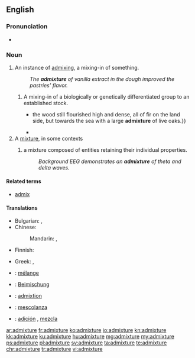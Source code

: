==English==

===Pronunciation===
* {{audio|en-us-admixture.ogg|Audio (US)}}

===Noun===
{{en-noun}}

# An instance of [[admix]]ing, a mixing-in of something.
#: ''The '''admixture''' of vanilla extract in the dough improved the pastries' flavor.''
## A mixing-in of a biologically or genetically differentiated group to an established stock.
##* {{quote-book|year=1883|author=[[w:Robert Louis Stevenson|Robert Louis Stevenson]]|title=[[w:Treasure Island|Treasure Island]]|passage= {{...}} the wood still flourished high and dense, all of fir on the land side, but towards the sea with a large '''admixture''' of live oaks.}}
##* {{quote-book|year=1928|title=The Curse of Yig|author=H. P. Lovecraft and Zealia Bishop|passage=Both were lean, raw-boned specimens; the man tall, sandy, and grey-eyed, and the woman short and rather dark, with a black straightness of hair suggesting a slight Indian '''admixture'''.}}
# A [[mixture]], in some contexts
## {{context|epilepsy|lang=en}} a mixture composed of entities retaining their individual properties.
##: ''Background EEG demonstrates an '''admixture''' of theta and delta waves.''

====Related terms====
* [[admix]]

====Translations====
{{trans-top|mixture}}
* Bulgarian: {{t+|bg|смес}},  {{t+|bg|примес}}
* Chinese:
*: Mandarin: {{zh-tsp||混合|}}, {{zh-tsp||混合物|}}
* Finnish: {{t|fi|sekoitus}}
{{trans-mid}}
* Greek: {{t|el|πρόσμιξη|f|tr=prósmixi}}, {{t|el|σύμμιξη|f|tr=sýmmixi}}
{{trans-bottom}}

{{checktrans-top}}
* {{ttbc|fr}}: [[mélange]]
* {{ttbc|de}}: [[Beimischung]]
* {{ttbc|ia}}: [[admixtion]]
{{trans-mid}}
* {{ttbc|it}}: [[mescolanza]] {{f}}
* {{ttbc|es}}: [[adición]] {{f}}, [[mezcla]] {{f}}
{{trans-bottom}}

[[ar:admixture]]
[[fr:admixture]]
[[ko:admixture]]
[[io:admixture]]
[[kn:admixture]]
[[kk:admixture]]
[[ku:admixture]]
[[hu:admixture]]
[[mg:admixture]]
[[my:admixture]]
[[ps:admixture]]
[[pl:admixture]]
[[sv:admixture]]
[[ta:admixture]]
[[te:admixture]]
[[chr:admixture]]
[[tr:admixture]]
[[vi:admixture]]